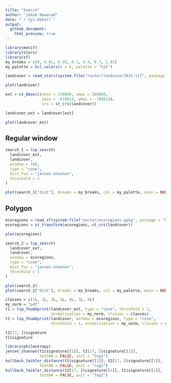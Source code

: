 ```yaml
---
title: "Search"
author: "Jakub Nowosad"
date: "`r Sys.Date()`"
output: 
  github_document:
    html_preview: true
---
```


```r
library(motif)
library(stars)
library(sf)
my_breaks = c(0, 0.01, 0.05, 0.1, 0.4, 0.7, 1.01)
my_palette = hcl.colors(n = 6, palette = "Vik")
```

```r
landcover = read_stars(system.file("raster/landcover2015.tif", package = "motif"))
```

```r
plot(landcover)
```

```r
ext = st_bbox(c(xmin = 238000, xmax = 268000,
                ymin = -819814, ymax = -789814),
                crs = st_crs(landcover))

landcover_ext = landcover[ext]
```

```r
plot(landcover_ext)
```

## Regular window

```r
search_1 = lsp_search(
  landcover_ext,
  landcover,
  window = 100,
  type = "cove",
  dist_fun = "jensen-shannon",
  threshold = 1
)
```

```r
plot(search_1["dist"], breaks = my_breaks, col = my_palette, main = NULL)
```

## Polygon

```r
ecoregions = read_sf(system.file("vector/ecoregions.gpkg", package = "motif"))
ecoregions = st_transform(ecoregions, st_crs(landcover))
```

```r
plot(ecoregions)
```

```r
search_2 = lsp_search(
  landcover_ext,
  landcover,
  window = ecoregions,
  type = "cove",
  dist_fun = "jensen-shannon",
  threshold = 1
)
```

```r
plot(search_2)
plot(search_2["dist"], breaks = my_breaks, col = my_palette, main = NULL)
```


```r
classes = c(1L, 2L, 3L, 5L, 6L, 7L, 9L)
my_norm = "pdf"
t1 = lsp_thumbprint(landcover_ext, type = "cove", threshold = 1, 
                    normalization = my_norm, classes = classes)
t2 = lsp_thumbprint(landcover, window = ecoregions, type = "cove",
                    threshold = 1, normalization = my_norm, classes = classes)

t2[17, ]$signature
t1$signature

library(philentropy)
jensen_shannon(t1$signature[[1]], t2[17, ]$signature[[1]],
               testNA = FALSE, unit = "log2")
kullback_leibler_distance(t1$signature[[1]], t2[17, ]$signature[[1]],
               testNA = FALSE, unit = "log2")
kullback_leibler_distance(t2[17, ]$signature[[1]], t1$signature[[1]],
               testNA = FALSE, unit = "log2")
```


